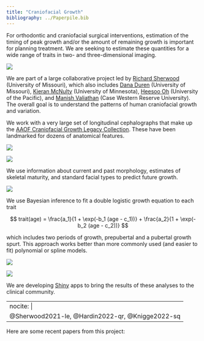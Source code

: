 ```yaml
---
title: "Craniofacial Growth"
bibliography: ../Paperpile.bib
---
```


::: {layout-ncol=2}

For orthodontic and craniofacial surgical interventions, estimation of the timing of peak growth and/or the amount of remaining growth is important for planning treatment. We are seeking to estimate these quantities for a wide range of traits in two- and three-dimensional imaging.

![](../images/radiograph.jpg)

:::

We are part of a large collaborative project led by [Richard Sherwood](https://medicine.missouri.edu/faculty/richard-sherwood-phd) (University of Missouri), which also includes [Dana Duren](https://medicine.missouri.edu/faculty/dana-duren-phd) (University of Missouri), [Kieran McNulty](https://cla.umn.edu/about/directory/profile/kmcnulty) (University of Minnesota), [Heesoo Oh](https://dental.pacific.edu/campus-directory/heesoo-oh) (University of the Pacific), and [Manish Valiathan](https://case.edu/dental/departments-programs/directory/manish-valiathan) (Case Western Reserve University). The overall goal is to understand the patterns of human craniofacial growth and variation.

We work with a very large set of longitudinal cephalographs that make up the [AAOF Craniofacial Growth Legacy Collection](https://www.aaoflegacycollection.org/aaof_home.html). These have been landmarked for dozens of anatomical features.

::: {layout-ncol=2}

![](../images/ceph_lateral.png)

![](../images/ceph_landmarks.png)

:::


We use information about current and past morphology, estimates of skeletal maturity, and standard facial types to predict future growth. 


![](../images/cf_overview.png)

We use Bayesian inference to fit a double logistic growth equation to each trait

$$
trait(age) = \frac{a_1}{1 + \exp(-b_1 (age - c_1))} +
             \frac{a_2}{1 + \exp(-b_2 (age - c_2))}
$$

which includes two periods of growth, prepubertal and a pubertal growth spurt. This approach works better than more commonly used (and easier to fit) polynomial or spline models.

::: {layout-ncol=2}

![](../images/nb_growth.png)

![](../images/nb_rate.png)

:::

We are developing [Shiny](https://shiny.rstudio.com/) apps to bring the results of these analyses to the clinical community.

---
nocite: |
  @Sherwood2021-le, @Hardin2022-qr, @Knigge2022-sq
---

Here are some recent papers from this project:

::: {#refs}
:::

